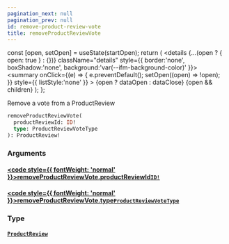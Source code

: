 ```yaml
---
pagination_next: null
pagination_prev: null
id: remove-product-review-vote
title: removeProductReviewVote
---
```









  const [open, setOpen] = useState(startOpen);
  return (
    <details {...(open ? { open: true } : {})} className="details" style={{ border:'none', boxShadow:'none', background:'var(--ifm-background-color)' }}>
      <summary
        onClick={(e) => {
          e.preventDefault();
          setOpen((open) => !open);
        }}
        style={{ listStyle:'none' }}
      >
      {open ? dataOpen : dataClose}
      </summary>
      {open && children}
    </details>
  );
};








Remove a vote from a ProductReview


```graphql
removeProductReviewVote(
  productReviewId: ID!
  type: ProductReviewVoteType
): ProductReview!
```




### Arguments

#### [<code style={{ fontWeight: 'normal' }}>removeProductReviewVote.<b>productReviewId</b></code>](#)<Bullet />[`ID!`](/schema/types/scalars/id.mdx) <Badge class="badge badge--secondary" text="non-null"/> <Badge class="badge badge--secondary" text="scalar"/> 



#### [<code style={{ fontWeight: 'normal' }}>removeProductReviewVote.<b>type</b></code>](#)<Bullet />[`ProductReviewVoteType`](/schema/types/enums/product-review-vote-type.mdx) <Badge class="badge badge--secondary" text="enum"/> 



### Type

#### [`ProductReview`](/schema/types/objects/product-review.mdx) <Badge class="badge badge--secondary" text="object"/> 







